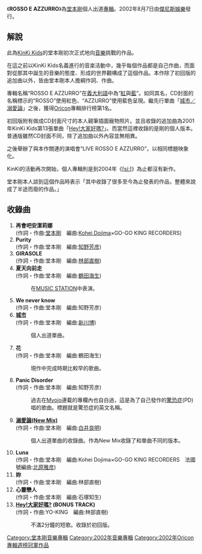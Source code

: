{{Infobox Album |
  Name        = ROSSO E AZZURRO |
  Type        = [[專輯|專輯]] |
  Artist      = [[堂本剛|堂本剛]] |
  Released    = 2002年8月7日 |
  Recorded    =  -|
  Genre       = [[J-POP|J-POP]] |
  Length      =  60分11秒 (初回版)<br />58分21秒 (普通版)|
  Label       = [[傑尼斯娛樂|傑尼斯娛樂]] |
  Producer    = [[堂本剛|堂本剛]]|
  Reviews     = |
| Chart position        =*第1名 ([[Oricon|Oricon]])
| Certification         =*[[金唱片|金唱片]] <small>([[日本|日本]])</small>
|Last album  = |
This album  = ''ROSSO E AZZURRO'' <br /> (2002年) |
Next album  = ''[[Si_(堂本剛)|[sí:]]] <br /> (2004年) |
}}
《'''ROSSO E AZZURRO'''》為[[堂本剛|堂本剛]]個人出道[[專輯|專輯]]。2002年8月7日由[[傑尼斯娛樂|傑尼斯娛樂]]發行。

== 解說 ==
此為[[KinKi_Kids|KinKi Kids]]的堂本剛初次正式地向[[音樂|音樂]]挑戰的作品。

在這之前以KinKi Kids名義進行的音楽活動中，幾乎每個作品都是自己作曲，而面對從那其中誕生的音樂的態度、形成的世界觀構成了這個作品。本作除了初回版的追加曲以外，皆由堂本剛本人擔綱作詞、作曲。

專輯名稱“ROSSO E AZZURRO”在[[義大利語|義大利語]]中為“[[紅|紅]]與[[藍|藍]]”。如同其名，CD封面的名稱標示的“ROSSO”使用紅色、“AZZURRO”使用藍色呈現。繼先行單曲「[[城市／溺愛論|城市／溺愛論]]」之後，獲得[[Oricon|Oricon]]專輯排行榜第1名。

初回版附有做成CD封面尺寸的本人親筆插圖寵物照片。並且收錄的追加曲為2001年KinKi Kids第13張單曲「[[Hey!大家好嗎?|Hey!大家好嗎?]]」。而當然這裡收錄的是剛的個人版本。普通版雖然CD封面不同，除了追加曲以外內容並無相異。

之後舉辦了與本作關連的演唱會“LIVE ROSSO E AZZURRO”，以相同標題映象化。

KinKi的活動再次開始，個人專輯則是到2004年《[[Si_(堂本剛)|[sí:]]]》為止都沒有新作。

堂本剛本人談到這個作品時表示「其中收錄了很多至今為止發表的作品，整體來說成了半途而廢的作品。」

== 收錄曲 ==
# '''再會吧安潔莉娜'''<br />(作詞・作曲:[[堂本剛|堂本剛]]　編曲:[[堂島孝平|Kohei Dojima]]×GO-GO KING RECORDERS)
# '''Purity'''<br />(作詞・作曲:堂本剛　編曲:[[知野芳彦|知野芳彦]])
# '''GIRASOLE'''<br />(作詞・作曲:堂本剛　編曲:[[林部直樹|林部直樹]])
# '''夏天向前走'''<br />(作詞・作曲:堂本剛　編曲:[[鶴田海生|鶴田海生]])
#:在[[MUSIC_STATION|MUSIC STATION]]中表演。
# '''We never know'''<br />(作詞・作曲:堂本剛　編曲:知野芳彦)
# '''[[城市／溺愛論|城市]]'''<br />(作詞・作曲:堂本剛　編曲:[[新川博|新川博]])
#:個人出道單曲。
# '''花'''<br />(作詞・作曲:堂本剛　編曲:鶴田海生)
#:現作中完成時期比較早的歌曲。
# '''Panic Disorder'''<br />(作詞・作曲:堂本剛　編曲:知野芳彦)
#:過去在[[Myojo|Myojo]]連載的專欄內也自白過，這是為了自己發作的[[驚恐症|驚恐症]](PD)唱的歌曲。標題就是驚恐症的英文名稱。
# '''[[城市／溺愛論|溺愛論(New Mix)]]'''<br />(作詞・作曲:堂本剛　編曲:[[白井良明|白井良明]])
#:個人出道單曲的收錄曲。作為New Mix收錄了和單曲不同的版本。
# '''Luna'''<br />(作詞・作曲:堂本剛　編曲:Kohei Dojima×GO-GO KING RECORDERS　法國號編曲:[[北原雅彦|北原雅彦]])
# '''妳'''<br />(作詞・作曲:堂本剛　編曲:林部直樹)
# '''心靈戀人'''<br />(作詞・作曲:堂本剛　編曲:石塚知生)
# '''[[Hey!大家好嗎?|Hey!大家好嗎?]] (BONUS TRACK)'''<br />(作詞・作曲:YO-KING　編曲:林部直樹)
#:不滿2分鐘的短歌。收錄於初回版。

{{堂本剛}}

[[Category:堂本剛音樂專輯|Category:堂本剛音樂專輯]]
[[Category:2002年音樂專輯|Category:2002年音樂專輯]]
[[Category:2002年Oricon專輯週榜冠軍作品|Category:2002年Oricon專輯週榜冠軍作品]]